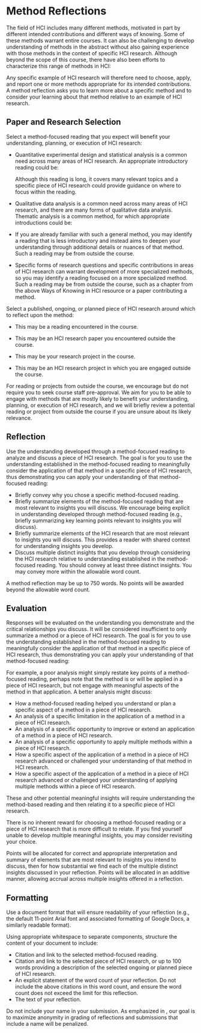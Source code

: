 
# Method Reflections

The field of HCI includes many different methods, motivated in part by different intended contributions and different ways of knowing.
Some of these methods warrant entire courses.
It can also be challenging to develop understanding of methods in the abstract
without also gaining experience with those methods in the context of specific HCI research.
Although beyond the scope of this course, there have also been efforts to characterize this range of methods in HCI:

<FormattedReading outerComponent="p" reading={courseData.readingMethodsWaysOfKnowing} />

Any specific example of HCI research will therefore need to choose, apply, and report one or more methods appropriate for its intended contributions.
A method reflection asks you to learn more about a specific method and to consider your learning about that method relative to an example of HCI research.

## Paper and Research Selection

Select a method-focused reading that you expect will benefit your understanding, planning, or execution of HCI research:

- Quantitative experimental design and statistical analysis is a common need across many areas of HCI research.
  An appropriate introductory reading could be:

  <FormattedReading outerComponent="p" reading={courseData.readingMethodsExperimentDesignAndStatisticalAnalysis} />

  Although this reading is long, it covers many relevant topics
  and a specific piece of HCI research could provide guidance on where to focus within the reading.

- Qualitative data analysis is a common need across many areas of HCI research,
  and there are many forms of qualitative data analysis.
  Thematic analysis is a common method, for which appropriate introductions could be:

  <FormattedReading outerComponent="p" reading={courseData.readingMethodsBraunAndClarke2012} />

  <FormattedReading outerComponent="p" reading={courseData.readingMethodsTerryHayfieldClarkeBraun2017} />

  <FormattedReading outerComponent="p" reading={courseData.readingMethodsByrne2022} />

- If you are already familiar with such a general method,
  you may identify a reading that is less introductory and instead aims to
  deepen your understanding through additional details or nuances of that method.
  Such a reading may be from outside the course.

- Specific forms of research questions and specific contributions in areas of HCI research can warrant development of more specialized methods,
  so you may identify a reading focused on a more specialized method.
  Such a reading may be from outside the course,
  such as a chapter from the above Ways of Knowing in HCI resource or a paper contributing a method.

Select a published, ongoing, or planned piece of HCI research around which to reflect upon the method:

- This may be a reading encountered in the course.

- This may be an HCI research paper you encountered outside the course.

- This may be your research project in the course.

- This may be an HCI research project in which you are engaged outside the course.

For reading or projects from outside the course, we encourage but do not require you to seek course staff pre-approval.
We aim for you to be able to engage with methods that are mostly likely to benefit
your understanding, planning, or execution of HCI research,
and we will briefly review a potential reading or project from outside the course if you are unsure about its likely relevance.

## Reflection

Use the understanding developed through a method-focused reading to analyze and discuss a piece of HCI research.
The goal is for you to use the understanding established in the method-focused reading
to meaningfully consider the application of that method in a specific piece of HCI research,
thus demonstrating you can apply your understanding of that method-focused reading:

- Briefly convey why you chose a specific method-focused reading.
- Briefly summarize elements of the method-focused reading that are most relevant to insights you will discuss.
  We encourage being explicit in understanding developed through method-focused reading
  (e.g., briefly summarizing key learning points relevant to insights you will discuss).
- Briefly summarize elements of the HCI research that are most relevant to insights you will discuss.
  This provides a reader with shared context for understanding insights you develop.
- Discuss multiple distinct insights that you develop through considering the HCI research relative to understanding established in the method-focused reading.
  You should convey at least three distinct insights. You may convey more within the allowable word count.

A method reflection may be up to 750 words.
No points will be awarded beyond the allowable word count.

## Evaluation

Responses will be evaluated on the understanding you demonstrate and the critical relationships you discuss.
It will be considered insufficient to only summarize a method or a piece of HCI research.
The goal is for you to use the understanding established in the method-focused reading to
meaningfully consider the application of that method in a specific piece of HCI research,
thus demonstrating you can apply your understanding of that method-focused reading:

For example, a poor analysis might simply restate key points of a method-focused reading,
perhaps note that the method is or will be applied in a piece of HCI research,
but not engage with meaningful aspects of the method in that application.
A better analysis might discuss:

- How a method-focused reading helped you understand or plan a specific aspect of a method in a piece of HCI research.
- An analysis of a specific limitation in the application of a method in a piece of HCI research.
- An analysis of a specific opportunity to improve or extend an application of a method in a piece of HCI research.
- An analysis of a specific opportunity to apply multiple methods within a piece of HCI research.
- How a specific aspect of the application of a method in a piece of HCI research advanced or challenged your understanding of that method in HCI research.
- How a specific aspect of the application of a method in a piece of HCI research advanced or challenged your understanding of applying multiple methods within a piece of HCI research.

These and other potential meaningful insights will require understanding the method-based reading and then relating it to a specific piece of HCI research.

There is no inherent reward for choosing a method-focused reading or a piece of HCI research that is more difficult to relate.
If you find yourself unable to develop multiple meaningful insights, you may consider revisiting your choice.

Points will be allocated for correct and appropriate interpretation and summary of elements that are most relevant to insights you intend to discuss,
then for how substantial we find each of the multiple distinct insights discussed in your reflection.
Points will be allocated in an additive manner, allowing accrual across multiple insights offered in a reflection.

## Formatting

Use a document format that will ensure readability of your reflection
(e.g., the default 11-point Arial font and associated formatting of Google Docs, a similarly readable format).

Using appropriate whitespace to separate components, structure the content of your document to include:

- Citation and link to the selected method-focused reading.
- Citation and link to the selected piece of HCI research,
  or up to 100 words providing a description of the selected ongoing or planned piece of HCI research.
- An explicit statement of the word count of your reflection.
  Do not include the above citations in this word count, and ensure the word count does not exceed the limit for this reflection.
- The text of your reflection.

Do not include your name in your submission.
As emphasized in <SiteLink linkKey={SiteLinks.assignmentsReflectionsTop}/>,
our goal is to maximize anonymity in grading of reflections and submissions that include a name will be penalized.
